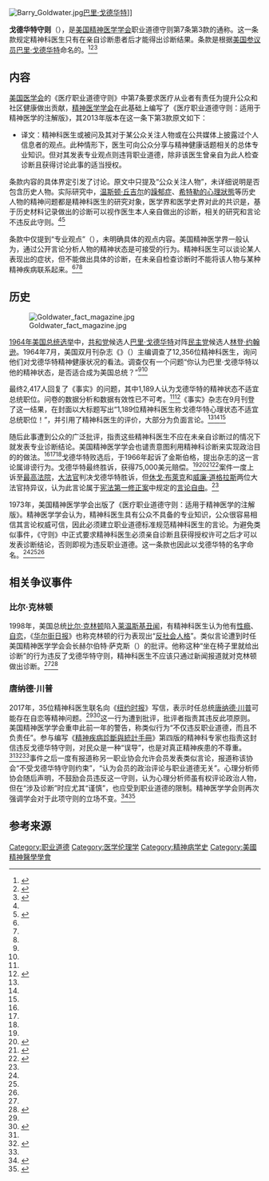 {{NoteTA
|1= zh-hans:巴里; zh-hant:貝利;
|2= zh-hans:戈德华特; zh-hant:高華德;
}}

[[File:Barry_Goldwater.jpg|thumb]][[巴里·戈德华特|巴里·戈德华特]]]]

'''戈德华特守则'''（{{lang-en|Goldwater rule}}），是[[美国精神医学学会|美国精神医学学会]]职业道德守则第7条第3款的通称。这一条款规定精神科医生只有在亲自诊断患者后才能得出诊断结果。条款是根据[[美国参议员|美国参议员]][[巴里·戈德华特|巴里·戈德华特]]命名的。<ref name="Kroll">{{cite journal|last1=Kroll|first1=J|last2=Pouncey|first2=C|title=The Ethics of APA's Goldwater Rule|journal=The Journal of the American Academy of Psychiatry and the Law|date=2016-06|volume=44|issue=2|pages=226-35|pmid=27236179}}</ref><ref name="PN">{{cite web|title=Ethics Reminder Offered About 'Goldwater Rule' on Talking to Media|url=http://psychnews.psychiatryonline.org/doi/full/10.1176%2Fpn.42.10.0002|website=Psychiatric News|doi=10.1176/pn.42.10.0002|date=2007-05-18|accessdate=2017-02-20|archive-date=2019-03-31|archive-url=https://web.archive.org/web/20190331093241/https://psychnews.psychiatryonline.org/doi/full/10.1176/pn.42.10.0002|dead-url=no}}</ref><ref name="BBC">{{cite news|title=美精神病專家違規發聲：特朗普有精神病|url=http://www.bbc.com/zhongwen/trad/world-38998783|accessdate=2017-02-20|work=BBC 中文网|date=2017-02-16|archive-date=2021-01-15|archive-url=https://web.archive.org/web/20210115085716/https://www.bbc.com/zhongwen/trad/world-38998783|dead-url=no}}</ref>

== 内容 ==
[[美国医学会|美国医学会]]的《医疗职业道德守则》中第7条要求医疗从业者有责任为提升公众和社区健康做出贡献，[[美国精神医学学会|精神医学学会]]在此基础上编写了《医疗职业道德守则：适用于精神医学的注解版》，其2013年版本在这一条下第3款原文如下：

{{quote|quote={{lang|en|§ 7.3 On occasion psychiatrists are asked for an opinion about an individual who is in the light of public attention or who has disclosed information about himself/herself through public media. In such circumstances, a psychiatrist may share with the public his or her expertise about psychiatric issues in general. However, it is unethical for a psychiatrist to offer a professional opinion unless he or she has conducted an examination and has been granted proper authorization for such a statement.}}<ref name="Kroll"/><ref>{{cite web|title=The Principles of Medical Ethics With Annotations Especially Applicable to Psychiatry 2013 Edition|url=https://www.psychiatry.org/File%20Library/Psychiatrists/Practice/Ethics/principles-medical-ethics.pdf|publisher=American Psychiatric Association|accessdate=2017-02-20|archive-date=2019-03-31|archive-url=https://web.archive.org/web/20190331044248/https://www.psychiatry.org/File|dead-url=no}}</ref><ref name="Pies">{{cite web|last1=Pies|first1=Ronald W.|title=Deconstructing and Reconstructing the "Goldwater Rule"|url=http://www.psychiatrictimes.com/schizophrenia/deconstructing-and-reconstructing-goldwater-rule|publisher=Psychiatric Times|accessdate=2017-02-20|date=2016-10-07|archive-date=2017-09-17|archive-url=https://web.archive.org/web/20170917171345/http://www.psychiatrictimes.com/schizophrenia/deconstructing-and-reconstructing-goldwater-rule|dead-url=no}}</ref>}} {{Wayback|url=https://www.psychiatry.org/File%20Library/Psychiatrists/Practice/Ethics/principles-medical-ethics.pdf |date=20190331044248 }}

*译文：精神科医生或被问及其对于某公众关注人物或在公共媒体上披露过个人信息者的观点。此种情形下，医生可向公众分享与精神健康话题相关的总体专业知识。但对其发表专业观点则违背职业道德，除非该医生曾亲自为此人检查诊断且获得讨论此事的适当授权。

条款内容的具体界定引发了讨论。原文中只提及“公众关注人物”，未详细说明是否包含历史人物。实际研究中，[[温斯顿·丘吉尔|温斯顿·丘吉尔]]的[[躁郁症|躁郁症]]、[[希特勒的心理狀態|希特勒的心理狀態]]等历史人物的精神问题都是精神科医生的研究对象，医学界和医学史界对此的共识是，基于历史材料记录做出的诊断可以视作医生本人亲自做出的诊断，相关的研究和言论不违反此守则。<ref name="Kroll"/><ref name="PNMoran">{{cite web|last1=Moran|first1=Mark|title=Lingering Questions Prompt 'Goldwater Rule' Evaluation|website=Psychiatric News|accessdate=2017-02-20|pages=8–8|doi=10.1176/pn.43.20.0008|date=2008-10-17}}</ref>

条款中仅提到“专业观点”（{{lang|en|professional opinion}}），未明确具体的观点内容。美国精神医学界一般认为，通过公开言论分析人物的精神状态是可接受的行为。精神科医生可以谈论某人表现出的症状，但不能做出具体的诊断，在未亲自检查诊断时不能将该人物与某种精神疾病联系起来。<ref name="Kroll"/><ref name="PNMoran"/><ref name="Vox"/>

== 历史 ==
[[File:Goldwater_fact_magazine.jpg|thumb]]

[[1964年美国总统选举|1964年美国总统选举]]中，[[共和党_(美国)|共和党]]候选人[[巴里·戈德华特|巴里·戈德华特]]对阵[[民主党_(美国)|民主党]]候选人[[林登·约翰逊|林登·约翰逊]]。1964年7月，美国双月刊杂志《{{le|事實雜誌|Fact (US magazine)}}》（{{lang|en|Fact}}）主编{{le|拉尔夫·金斯伯格|Ralph Ginzburg}}调查了12,356位精神科医生，询问他们对戈德华特精神健康状况的看法。调查仅有一个问题“你认为巴里·戈德华特以他的精神状态，是否适合成为美国总统？”<ref name="Kroll"/><ref name="SA"/>

最终2,417人回复了《事实》的问题，其中1,189人认为戈德华特的精神状态不适宜总统职位。问卷的数据分析和数据有效性已不可考。<ref name="Kroll"/><ref name="SA">{{cite web|last1=Caruso|first1=Catherine|title=Psychiatrists Debate Weighing in on Trump's Mental Health|url=https://www.scientificamerican.com/article/psychiatrists-debate-weighing-in-on-trumps-mental-health/|publisher=[[科学美国人|Scientific American]]|date=2017-02-15|accessdate=2017-02-21|archive-date=2021-03-09|archive-url=https://web.archive.org/web/20210309043825/http://www.scientificamerican.com/article/psychiatrists-debate-weighing-in-on-trumps-mental-health/|dead-url=no}}</ref>《事实》杂志在9月刊登了这一结果，在封面以大标题写出“1,189位精神科医生称戈德华特心理状态不适宜总统职位！”，并引用了精神科医生的评价，大部分为负面言论。<ref name="Kroll"/><ref name="MJ"/><ref name="NYTCarey"/>

随后此事遭到公众的广泛批评，指责这些精神科医生不应在未亲自诊断过的情况下就发表专业诊断结论。美国精神医学学会也谴责意图利用精神科诊断来实现政治目的的做法。<ref name="Kroll"/><ref name="MJ"/><ref name="NYTCarey"/>戈德华特败选后，于1966年起诉了金斯伯格，提出杂志的这一言论属诽谤行为。戈德华特最终胜诉，获得75,000美元赔偿。<ref name="SA"/><ref name="MJ">{{cite journal|last1=Martin-Joy|first1=John|title=Goldwater v. Ginzburg|url=https://archive.org/details/sim_american-journal-of-psychiatry_2015-08_172_8/page/729|journal=American Journal of Psychiatry|date=2015-08|volume=172|issue=8|pages=729–730|doi=10.1176/appi.ajp.2015.14111410}}</ref><ref name="NYTCarey">{{cite web|last1=Carey|first1=Benedict|title=The Psychiatric Question: Is It Fair to Analyze Donald Trump From Afar?|url=https://www.nytimes.com/2016/08/16/health/analyzing-donald-trump-psychology.html|website=The New York Times|date=2016-08-15|accessdate=2017-02-20|archive-date=2019-03-31|archive-url=https://web.archive.org/web/20190331093943/https://www.nytimes.com/2016/08/16/health/analyzing-donald-trump-psychology.html|dead-url=no}}</ref><ref>{{cite web|last1=Mayer|first1=John D|title=The Fact Magazine Libel Trial: Onto the Supreme Court|url=https://www.psychologytoday.com/blog/the-personality-analyst/201003/the-fact-magazine-libel-trial-the-supreme-court|website=Psychology Today|accessdate=2017-02-20|date=2010-03-28}}</ref>案件一度上诉至[[美国最高法院|最高法院]]，[[美国最高法院大法官|大法官]]判决戈德华特胜诉，但[[休戈·布萊克|休戈·布萊克]]和[[威廉·道格拉斯|威廉·道格拉斯]]两位大法官持异议，认为此言论属于[[美国宪法第一修正案|宪法第一修正案]]中规定的[[言论自由|言论自由]]。<ref name="Kroll"/>

1973年，美国精神医学学会出版了《医疗职业道德守则：适用于精神医学的注解版》。精神医学学会认为，精神科医生具有公众不具备的专业知识，公众很容易相信其言论权威可信，因此必须建立职业道德标准规范精神科医生的言论。为避免类似事件，《守则》中正式要求精神科医生必须亲自诊断且获得授权许可之后才可以发表诊断结论，否则即视为违反职业道德。这一条款也因此以戈德华特的名字命名。<ref name="Kroll"/><ref name="MJ"/><ref name="NYTCarey"/>

== 相关争议事件 ==
=== 比尔·克林顿 ===
1998年，美国总统[[比尔·克林顿|比尔·克林顿]]陷入[[莱温斯基丑闻|莱温斯基丑闻]]，有精神科医生认为他有[[性瘾|性瘾]]、[[自恋|自恋]]，《[[华尔街日报|华尔街日报]]》也称克林顿的行为表现出“[[反社会人格|反社会人格]]”。类似言论遭到时任美国精神医学学会会长赫尔伯特·萨克斯（{{lang|en|Herbert Sacks}}）的批评。他称这种“坐在椅子里就给出诊断”的行为违反了戈德华特守则，精神科医生不应该只通过新闻报道就对克林顿做出诊断。<ref name="Kroll"/><ref>{{cite web|url=http://psychnews.org/pnews/98-02-20/pres.html |title=POTUS and the Goldwater Rule |publisher=Psychiatric News |date=1998-02-20 |accessdate=2017-02-20 |archiveurl=https://web.archive.org/web/20160330152827/http://psychnews.org/pnews/98-02-20/pres.html |archivedate=2016-03-30 |deadurl=yes }}</ref>

=== 唐纳德·川普 ===
2017年，35位精神科医生联名向《[[纽约时报|纽约时报]]》写信，表示时任总统[[唐纳德·川普|唐纳德·川普]]可能存在自恋等精神问题。<ref name="BBC"/><ref>{{cite web|url=https://www.nytimes.com/2017/02/13/opinion/mental-health-professionals-warn-about-trump.html|title=Mental Health Professionals Warn About Trump|publisher=New York Times|date=2017-02-13|accessdate=2017-02-20|archive-date=2021-03-03|archive-url=https://web.archive.org/web/20210303052915/https://www.nytimes.com/2017/02/13/opinion/mental-health-professionals-warn-about-trump.html|dead-url=no}}</ref>这一行为遭到批评，批评者指责其违反此项原则。美国精神医学学会重申此前一年的警告，称类似行为“不仅违反职业道德，而且不负责任”。参与编写《[[精神疾病診斷與統計手冊|精神疾病診斷與統計手冊]]》第四版的精神科专家{{le|艾伦·法兰西斯|Allen Frances}}也指责这封信违反戈德华特守则，对民众是一种“误导”，也是对真正精神疾患的不尊重。<ref name="BBC"/><ref name="Vox">{{cite web|url=http://www.vox.com/first-person/2017/2/13/14581542/trump-mentally-ill-diagnosis|title=Inside the debate therapists like me are having over Donald Trump's mental health|publisher=Vox|date=2017-02-13|accessdate=2017-02-20|archive-date=2021-03-08|archive-url=https://web.archive.org/web/20210308231539/https://www.vox.com/first-person/2017/2/13/14581542/trump-mentally-ill-diagnosis|dead-url=no}}</ref><ref name="SA"/>事件之后一度有报道称另一职业协会{{le|美国心理分析师协会|American Psychoanalytic Association}}允许会员发表类似言论，报道称该协会“不受戈德华特守则约束”，“认为会员的政治评论与职业道德无关”。心理分析师协会随后声明，不鼓励会员违反这一守则，认为心理分析师虽有权评论政治人物，但在“涉及诊断”时应尤其“谨慎”，也应受到职业道德的限制。精神医学学会则再次强调学会对于此项守则的立场不变。<ref>{{cite news|last1=Shalby|first1=Colleen|title=No, Goldwater Rule has not been overturned. Psychiatrists are still prohibited from commenting on mental state of Trump|url=http://www.latimes.com/politics/washington/la-na-essential-washington-updates-no-goldwater-rule-has-not-been-1501027232-htmlstory.html|accessdate=2017-09-17|work=Los Angeles Times|date=2017-07-25|archive-date=2018-10-09|archive-url=https://web.archive.org/web/20181009154417/http://www.latimes.com/politics/washington/la-na-essential-washington-updates-no-goldwater-rule-has-not-been-1501027232-htmlstory.html|dead-url=no}}</ref><ref>{{cite news|last1=Ault|first1=Alicia|title=No Position Change About Speculating on Trump's Mental Health|url=http://www.medscape.com/viewarticle/883483|accessdate=2017-09-17|work=Medscape|date=2017-07-27|archive-date=2021-01-21|archive-url=https://web.archive.org/web/20210121071955/https://www.medscape.com/viewarticle/883483|dead-url=no}}</ref>

== 参考来源 ==
{{reflist|30em}}

[[Category:职业道德|Category:职业道德]]
[[Category:医学伦理学|Category:医学伦理学]]
[[Category:精神病学史|Category:精神病学史]]
[[Category:美國精神醫學學會|Category:美國精神醫學學會]]